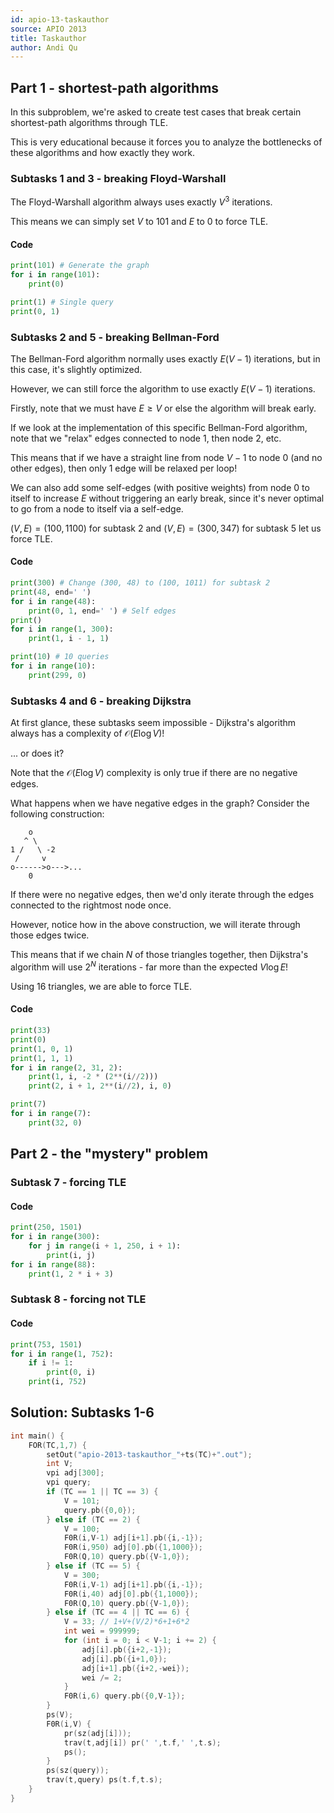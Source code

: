 ```yaml
---
id: apio-13-taskauthor
source: APIO 2013
title: Taskauthor
author: Andi Qu
---
```


## Part 1 - shortest-path algorithms

In this subproblem, we're asked to create test cases that break certain shortest-path algorithms through TLE.

This is very educational because it forces you to analyze the bottlenecks of these algorithms and how exactly they work.

### Subtasks 1 and 3 - breaking Floyd-Warshall

The Floyd-Warshall algorithm always uses exactly $V^3$ iterations.

This means we can simply set $V$ to 101 and $E$ to 0 to force TLE.

#### Code

```py
print(101) # Generate the graph
for i in range(101):
	print(0)

print(1) # Single query
print(0, 1)
```

### Subtasks 2 and 5 - breaking Bellman-Ford

The Bellman-Ford algorithm normally uses exactly $E(V - 1)$ iterations, but in this case, it's slightly optimized.

However, we can still force the algorithm to use exactly $E(V - 1)$ iterations.

Firstly, note that we must have $E \geq V$ or else the algorithm will break early.

If we look at the implementation of this specific Bellman-Ford algorithm, note that we "relax" edges connected to node 1, then node 2, etc.

This means that if we have a straight line from node $V - 1$ to node 0 (and no other edges), then only 1 edge will be relaxed per loop!

We can also add some self-edges (with positive weights) from node 0 to itself to increase $E$ without triggering an early break, since it's never optimal to go from a node to itself via a self-edge.

$(V, E) = (100, 1100)$ for subtask 2 and $(V, E) = (300, 347)$ for subtask 5 let us force TLE.

#### Code

```py
print(300) # Change (300, 48) to (100, 1011) for subtask 2
print(48, end=' ')
for i in range(48):
	print(0, 1, end=' ') # Self edges
print()
for i in range(1, 300):
	print(1, i - 1, 1)

print(10) # 10 queries
for i in range(10):
	print(299, 0)
```

### Subtasks 4 and 6 - breaking Dijkstra

At first glance, these subtasks seem impossible - Dijkstra's algorithm always has a complexity of $\mathcal{O}(E \log V)$!

... or does it?

Note that the $\mathcal{O}(E \log V)$ complexity is only true if there are no negative edges.

What happens when we have negative edges in the graph? Consider the following construction:

```
    o
   ^ \
1 /   \ -2
 /     v
o------>o--->...
    0
```

If there were no negative edges, then we'd only iterate through the edges connected to the rightmost node once.

However, notice how in the above construction, we will iterate through those edges twice.

This means that if we chain $N$ of those triangles together, then Dijkstra's algorithm will use $2^N$ iterations - far more than the expected $V \log E$!

Using 16 triangles, we are able to force TLE.

#### Code

```py
print(33)
print(0)
print(1, 0, 1)
print(1, 1, 1)
for i in range(2, 31, 2):
	print(1, i, -2 * (2**(i//2)))
	print(2, i + 1, 2**(i//2), i, 0)

print(7)
for i in range(7):
	print(32, 0)
```

## Part 2 - the "mystery" problem

### Subtask 7 - forcing TLE

<IncompleteSection />

#### Code

```py
print(250, 1501)
for i in range(300):
	for j in range(i + 1, 250, i + 1):
		print(i, j)
for i in range(88):
	print(1, 2 * i + 3)
```

### Subtask 8 - forcing not TLE

<IncompleteSection />

#### Code

```py
print(753, 1501)
for i in range(1, 752):
	if i != 1:
		print(0, i)
	print(i, 752)
```

<LanguageSection>

<CPPSection>

## Solution: Subtasks 1-6

```cpp
int main() {
	FOR(TC,1,7) {
		setOut("apio-2013-taskauthor_"+ts(TC)+".out");
		int V;
		vpi adj[300];
		vpi query;
		if (TC == 1 || TC == 3) {
			V = 101;
			query.pb({0,0});
		} else if (TC == 2) {
			V = 100;
			F0R(i,V-1) adj[i+1].pb({i,-1});
			F0R(i,950) adj[0].pb({1,1000});
			F0R(Q,10) query.pb({V-1,0});
		} else if (TC == 5) {
			V = 300;
			F0R(i,V-1) adj[i+1].pb({i,-1});
			F0R(i,40) adj[0].pb({1,1000});
			F0R(Q,10) query.pb({V-1,0});
		} else if (TC == 4 || TC == 6) {
			V = 33; // 1+V+(V/2)*6+1+6*2
			int wei = 999999;
			for (int i = 0; i < V-1; i += 2) {
				adj[i].pb({i+2,-1});
				adj[i].pb({i+1,0});
				adj[i+1].pb({i+2,-wei});
				wei /= 2;
			}
			F0R(i,6) query.pb({0,V-1});
		}
		ps(V);
		F0R(i,V) {
			pr(sz(adj[i]));
			trav(t,adj[i]) pr(' ',t.f,' ',t.s);
			ps();
		}
		ps(sz(query));
		trav(t,query) ps(t.f,t.s);
	}
}
```


</CPPSection>

<JavaSection>



</JavaSection>

<PySection>

</PySection>

</LanguageSection>